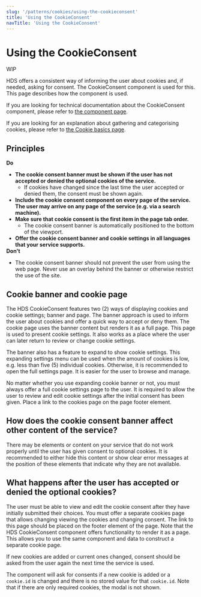 ```yaml
---
slug: '/patterns/cookies/using-the-cookieconsent'
title: 'Using the CookieConsent'
navTitle: 'Using the CookieConsent'
---
```



# Using the CookieConsent

<StatusLabel type="alert">WIP</StatusLabel>

<LeadParagraph>
  HDS offers a consistent way of informing the user about cookies and, if needed, asking for consent. The CookieConsent
  component is used for this. This page describes how the component is used.
</LeadParagraph>

If you are looking for technical documentation about the CookieConsent component, please refer to [the component page](/components/cookie-consent).

If you are looking for an explanation about gathering and categorising cookies, please refer to [the Cookie basics page](/patterns/cookies/basics).

## Principles

<div
  class="guideline-do"
  style="background: var(--color-success-light); padding: var(--spacing-s); margin-bottom: var(--spacing-layout-2-xs); max-width:600px;"
>
  <div class="guideline-do-label" style="color:var(--color-success); margin-bottom:var(--spacing-s);">
    <IconCheck style={{ marginRight: 'var(--spacing-3-xs)', verticalAlign: 'middle' }} size="s" />
    <strong>Do</strong>
  </div>
  <ul style="margin-bottom:0;">
    <li>
      <strong>
        The cookie consent banner must be shown if the user has not accepted or denied the optional cookies of the
        service.
      </strong>
      <ul style="margin-top:0;">
        <li>
          If cookies have changed since the last time the user accepted or denied them, the consent must be shown again.
        </li>
      </ul>
    </li>
    <li>
      <strong>
        Include the cookie consent component on every page of the service. The user may arrive on any page of the
        service (e.g. via a search machine).
      </strong>
    </li>
    <li>
      <strong>Make sure that cookie consent is the first item in the page tab order.</strong>
      <ul style="margin-top:0;">
        <li>The cookie consent banner is automatically positioned to the bottom of the viewport.</li>
      </ul>
    </li>
    <li>
      <strong>Offer the cookie consent banner and cookie settings in all languages that your service supports.</strong>
    </li>
  </ul>
</div>

<div
  class="guideline-dont"
  style="background: var(--color-error-light); padding: var(--spacing-s); margin-bottom: var(--spacing-layout-2-xs); max-width:600px;"
>
  <div class="guideline-dont-label" style="color:var(--color-error); margin-bottom:var(--spacing-s);">
    <IconError style={{ marginRight: 'var(--spacing-3-xs)', verticalAlign: 'middle' }} size="s" />
    <strong>Don't</strong>
  </div>
  <ul style="margin-bottom:0;">
    <li>
      The cookie consent banner should not prevent the user from using the web page. Never use an overlay behind the
      banner or otherwise restrict the use of the site.
    </li>
  </ul>
</div>

## Cookie banner and cookie page

The HDS CookieConsent features two (2) ways of displaying cookies and cookie settings; banner and page. The banner approach is used to inform the user about cookies and offer a quick way to accept or deny them. The cookie page uses the banner content but renders it as a full page. This page is used to present cookie settings. It also works as a place where the user can later return to review or change cookie settings.

The banner also has a feature to expand to show cookie settings. This expanding settings menu can be used when the amount of cookies is low, e.g. less than five (5) individual cookies. Otherwise, it is recommended to open the full settings page. It is easier for the user to browse and manage.

No matter whether you use expanding cookie banner or not, you must always offer a full cookie settings page to the user. It is required to allow the user to review and edit cookie settings after the initial consent has been given. Place a link to the cookies page on the page footer element.

## How does the cookie consent banner affect other content of the service?

There may be elements or content on your service that do not work properly until the user has given consent to optional cookies. It is recommended to either hide this content or show clear error messages at the position of these elements that indicate why they are not available.

## What happens after the user has accepted or denied the optional cookies?

The user must be able to view and edit the cookie consent after they have initially submitted their choices. You must offer a separate cookies page that allows changing viewing the cookies and changing consent. The link to this page should be placed on the footer element of the page. Note that the HDS CookieConsent component offers functionality to render it as a page. This allows you to use the same component and data to construct a separate cookie page.

If new cookies are added or current ones changed, consent should be asked from the user again the next time the service is used.

The component will ask for consents if a new cookie is added or a `cookie.id` is changed and there is no stored value for that `cookie.id`. Note that if there are only required cookies, the modal is not shown.
